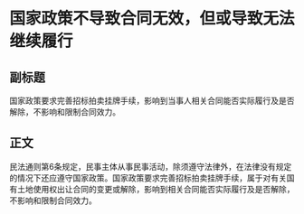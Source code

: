 # 国家政策不导致合同无效，但或导致无法继续履行
## 副标题
国家政策要求完善招标拍卖挂牌手续，影响到当事人相关合同能否实际履行及是否解除，不影响和限制合同效力。
## 正文
民法通则第6条规定，民事主体从事民事活动，除须遵守法律外，在法律没有规定的情况下还应遵守国家政策。国家政策要求完善招标拍卖挂牌手续，属于对有关国有土地使用权出让合同的变更或解除，影响到相关合同能否实际履行及是否解除，不影响和限制合同效力。